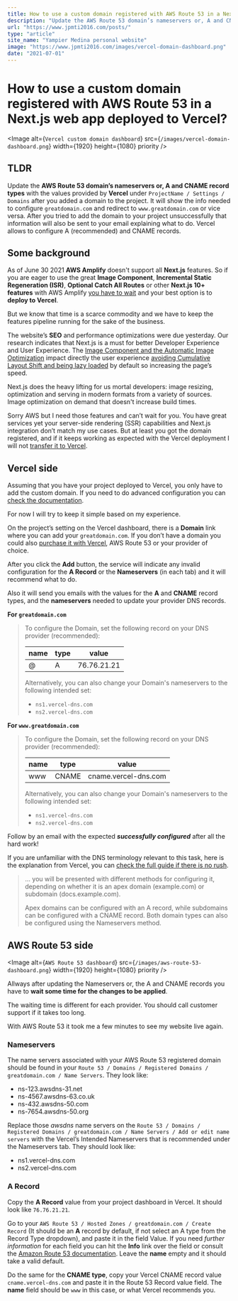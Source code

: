 ```yaml
---
title: How to use a custom domain registered with AWS Route 53 in a Next.js web app deployed to Vercel.
description: "Update the AWS Route 53 domain’s nameservers or, A and CNAME record types with the values provided by Vercel under ProjectName / Settings / Domains after you added a domain to the project. It will show the info needed to configure greatdomain.com and redirect to www.greatdomain.com or vice versa. After you tried to add the domain to your project unsuccessfully that information will also be sent to your email explaining what to do. Vercel allows to configure A (recommended) and CNAME records."
url: "https://www.jpmti2016.com/posts/"
type: "article"
site_name: "Yampier Medina personal website"
image: "https://www.jpmti2016.com/images/vercel-domain-dashboard.png"
date: "2021-07-01"
---
```


# How to use a custom domain registered with AWS Route 53 in a Next.js web app deployed to Vercel?

<Image
  alt={`Vercel custom domain dashboard`}
  src={`/images/vercel-domain-dashboard.png`}
  width={1920}
  height={1080}
  priority
/>

## TLDR

Update the **AWS Route 53 domain’s nameservers or, A and CNAME record types** with the values provided by **Vercel** under `ProjectName / Settings / Domains` after you added a domain to the project. It will show the info needed to configure `greatdomain.com` and redirect to `www.greatdomain.com` or vice versa. After you tried to add the domain to your project unsuccessfully that information will also be sent to your email explaining what to do. Vercel allows to configure A (recommended) and CNAME records.

## Some background

As of June 30 2021 **AWS Amplify** doesn't support all **Next.js** features. So if you are eager to use the great **Image Component**, **Incremental Static Regeneration (ISR)**, **Optional Catch All Routes** or other **Next.js 10+ features** with AWS Amplify [you have to wait](https://docs.aws.amazon.com/amplify/latest/userguide/server-side-rendering-amplify.html#nextjs-version-support) and your best option is to **deploy to Vercel**.

But we know that time is a scarce commodity and we have to keep the features pipeline running for the sake of the business.

The website’s **SEO** and performance optimizations were due yesterday. Our research indicates that Next.js is a must for better Developer Experience and User Experience. The [Image Component and the Automatic Image Optimization](https://nextjs.org/blog/next-10#built-in-image-component-and-automatic-image-optimization) impact directly the user experience [avoiding Cumulative Layout Shift and being lazy loaded](https://nextjs.org/docs/basic-features/image-optimization) by default so increasing the page’s speed.

Next.js does the heavy lifting for us mortal developers: image resizing, optimization and serving in modern formats from a variety of sources. Image optimization on demand that doesn't increase build times.

Sorry AWS but I need those features and can’t wait for you. You have great services yet your server-side rendering (SSR) capabilities and Next.js integration don’t match my use cases. But at least you got the domain registered, and if it keeps working as expected with the Vercel deployment I will not [transfer it to Vercel](https://vercel.com/docs/custom-domains).

## Vercel side

Assuming that you have your project deployed to Vercel, you only have to add the custom domain. If you need to do advanced configuration you can [check the documentation](https://vercel.com/docs/custom-domains).

For now I will try to keep it simple based on my experience.

On the project’s setting on the Vercel dashboard, there is a **Domain** link where you can add your `greatdomain.com`. If you don’t have a domain you could also [purchase it with Vercel](https://vercel.com/domains?limit=24), AWS Route 53 or your provider of choice.

After you click the **Add** button, the service will indicate any invalid configuration for the **A Record** or the **Nameservers** (in each tab) and it will recommend what to do.

Also it will send you emails with the values for the **A** and **CNAME** record types, and the **nameservers** needed to update your provider DNS records.

**For `greatdomain.com`**

> To configure the Domain, set the following record on your DNS provider (recommended):
>
> | name | type | value       |
> | ---- | ---- | ----------- |
> | @    | A    | 76.76.21.21 |
>
> Alternatively, you can also change your Domain's nameservers to the following intended set:
>
> - `ns1.vercel-dns.com`
> - `ns2.vercel-dns.com`

**For `www.greatdomain.com`**

> To configure the Domain, set the following record on your DNS provider (recommended):
>
> | name | type  | value                |
> | ---- | ----- | -------------------- |
> | www  | CNAME | cname.vercel-dns.com |
>
> Alternatively, you can also change your Domain's nameservers to the following intended set:
>
> - `ns1.vercel-dns.com`
> - `ns2.vercel-dns.com`

Follow by an email with the expected **_successfully configured_** after all the hard work!

If you are unfamiliar with the DNS terminology relevant to this task, here is the explanation from Vercel, you can [check the full guide if there is no rush](https://vercel.com/docs/custom-domains).

> ... you will be presented with different methods for configuring it, depending on whether it is an apex domain (example.com) or subdomain (docs.example.com).
>
> Apex domains can be configured with an A record, while subdomains can be configured with a CNAME record. Both domain types can also be configured using the Nameservers method.

## AWS Route 53 side

<Image
  alt={`AWS Route 53 dashboard`}
  src={`/images/aws-route-53-dashboard.png`}
  width={1920}
  height={1080}
  priority
/>

Allways after updating the Nameservers or, the A and CNAME records you have to **wait some time for the changes to be applied**.

The waiting time is different for each provider. You should call customer support if it takes too long.

With AWS Route 53 it took me a few minutes to see my website live again.

### Nameservers

The name servers associated with your AWS Route 53 registered domain should be found in your `Route 53 / Domains / Registered Domains / greatdomain.com / Name Servers`. They look like:

- ns-123.awsdns-31.net
- ns-4567.awsdns-63.co.uk
- ns-432.awsdns-50.com
- ns-7654.awsdns-50.org

Replace those _awsdns_ name servers on the `Route 53 / Domains / Registered Domains / greatdomain.com / Name Servers / Add or edit name servers` with the Vercel’s Intended Nameservers that is recommended under the Nameservers tab. They should look like:

- ns1.vercel-dns.com
- ns2.vercel-dns.com

### A Record

Copy the **A Record** value from your project dashboard in Vercel. It should look like `76.76.21.21`.

Go to your `AWS Route 53 / Hosted Zones / greatdomain.com / Create Record` (It should be an **A** record by default, if not select an A type from the Record Type dropdown), and paste it in the field Value. If you need _further information_ for each field you can hit the **Info** link over the field or consult the [Amazon Route 53 documentation](https://docs.aws.amazon.com/route53/?id=docs_gateway). Leave the **name** empty and it should take a valid default.

Do the same for the **CNAME type**, copy your Vercel CNAME record value `cname.vercel-dns.com` and paste it in the Route 53 Record value field. The **name** field should be `www` in this case, or what Vercel recommends you.
